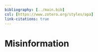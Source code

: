 ```yaml
---
bibliography: [../main.bib]
csl: [https://www.zotero.org/styles/apa]
link-citations: true
---
```


# Misinformation

